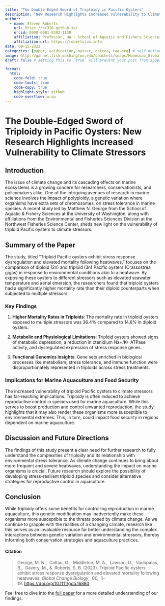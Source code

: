 ```yaml
---
title: "The Double-Edged Sword of Triploidy in Pacific Oysters"
description: "New Research Highlights Increased Vulnerability to Climate Stressors"
author:
  - name: Steven Roberts
    url: https://sr320.github.io/
    orcid: 0000-0001-8302-1138
    affiliation: Professor, UW - School of Aquatic and Fishery Sciences
    affiliation-url: https://robertslab.info
date: 09-15-2023
categories: [paper, acidication, oyster, ostrea, tag-seq] # self-defined categories
image: http://gannet.fish.washington.edu/seashell/snaps/Monosnap_Global_Change_Biology_-_2023_-_George_-_Triploid_Pacific_oysters_exhibit_stress_response_dysregulation_and_elevated.pdf_2023-09-14_18-15-06.png # finding a good image
draft: false # setting this to `true` will prevent your post from appearing on your listing page until you're ready!

format:
  html:
    code-fold: true
    code-tools: true
    code-copy: true
    highlight-style: github
    code-overflow: wrap
---
```


# The Double-Edged Sword of Triploidy in Pacific Oysters: New Research Highlights Increased Vulnerability to Climate Stressors 

## Introduction

The issue of climate change and its cascading effects on marine ecosystems is a growing concern for researchers, conservationists, and policymakers alike. One of the intriguing avenues of research in marine science involves the impact of polyploidy, a genetic variation where organisms have extra sets of chromosomes, on stress tolerance in marine species. A recent study led by Matthew N. George from the School of Aquatic & Fishery Sciences at the University of Washington, along with affiliations from the Environmental and Fisheries Sciences Division at the Northwest Fisheries Science Center, sheds new light on the vulnerability of triploid Pacific oysters to climate stressors.

## Summary of the Paper

The study, titled "Triploid Pacific oysters exhibit stress response dysregulation and elevated mortality following heatwaves," focuses on the comparison of diploid (2n) and triploid (3n) Pacific oysters (Crassostrea gigas) in response to environmental conditions akin to a heatwave. By exposing these oysters to different stressors such as elevated seawater temperature and aerial emersion, the researchers found that triploid oysters had a significantly higher mortality rate than their diploid counterparts when subjected to multiple stressors.

### Key Findings

1. **Higher Mortality Rates in Triploids**: The mortality rate in triploid oysters exposed to multiple stressors was 36.4% compared to 14.8% in diploid oysters.
  
2. **Metabolic and Physiological Limitations**: Triploid oysters showed signs of metabolic depression, a reduction in ctenidium Na+/K+ ATPase activity, and dysregulated expression of stress response genes.
  
3. **Functional Genomics Insights**: Gene sets enriched in biological processes like metabolism, stress tolerance, and immune function were disproportionately represented in triploids across stress treatments.

### Implications for Marine Aquaculture and Food Security

The increased vulnerability of triploid Pacific oysters to climate stressors has far-reaching implications. Triploidy is often induced to achieve reproductive control in species used for marine aquaculture. While this serves to boost production and control unwanted reproduction, the study highlights that it may also render these organisms more susceptible to environmental extremes. This, in turn, could impact food security in regions dependent on marine aquaculture.

## Discussion and Future Directions

The findings of this study present a clear need for further research to fully understand the complexities of triploidy and its relationship with environmental stress tolerance. As climate change continues to bring about more frequent and severe heatwaves, understanding the impact on marine organisms is crucial. Future research should explore the possibility of developing stress-resilient triploid species and consider alternative strategies for reproductive control in aquaculture.

## Conclusion

While triploidy offers some benefits for controlling reproduction in marine aquaculture, this genetic modification may inadvertently make these organisms more susceptible to the threats posed by climate change. As we continue to grapple with the realities of a changing climate, research like this serves as an invaluable resource for better understanding the complex interactions between genetic variation and environmental stressors, thereby informing both conservation strategies and aquaculture practices.


#### Citation

> George, M. N.,  Cattau, O.,  Middleton, M. A.,  Lawson, D.,  Vadopalas, B.,  Gavery, M., &  Roberts, S. B. (2023). Triploid Pacific oysters exhibit stress response dysregulation and elevated mortality following heatwaves. *Global Change Biology*,  00,  1--19. <https://doi.org/10.1111/gcb.16880>

Feel free to dive into the [full paper](http://gannet.fish.washington.edu/seashell/snaps/Global_Change_Biology_-_2023_-_George_-_Triploid_Pacific_oysters_exhibit_stress_response_dysregulation_and_elevated.pdf) for a more detailed understanding of our findings.
